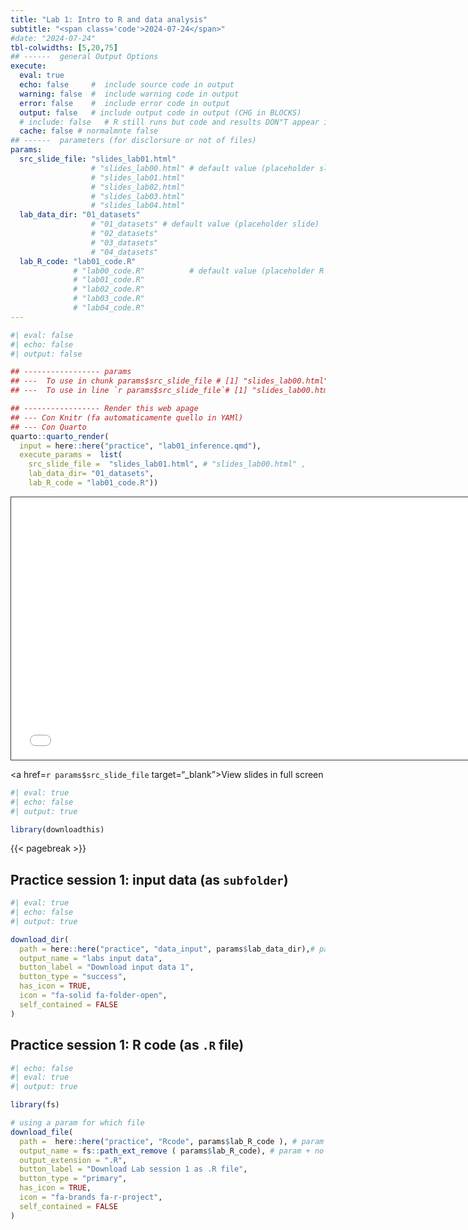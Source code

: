 ```yaml
---
title: "Lab 1: Intro to R and data analysis"
subtitle: "<span class='code'>2024-07-24</span>"
#date: "2024-07-24"
tbl-colwidths: [5,20,75]
## ------  general Output Options
execute:     
  eval: true
  echo: false     #  include source code in output
  warning: false  #  include warning code in output
  error: false    #  include error code in output
  output: false   # include output code in output (CHG in BLOCKS)
  # include: false   # R still runs but code and results DON"T appear in output  
  cache: false # normalmnte false
## ------  parameters (for disclorsure or not of files)
params:
  src_slide_file: "slides_lab01.html" 
                  # "slides_lab00.html" # default value (placeholder slide)
                  # "slides_lab01.html"
                  # "slides_lab02.html"
                  # "slides_lab03.html"
                  # "slides_lab04.html"
  lab_data_dir: "01_datasets"
                  # "01_datasets" # default value (placeholder slide)
                  # "02_datasets"
                  # "03_datasets"
                  # "04_datasets"
  lab_R_code: "lab01_code.R"           
              # "lab00_code.R"          # default value (placeholder R code)
              # "lab01_code.R"
              # "lab02_code.R"
              # "lab03_code.R"
              # "lab04_code.R"
---
```


```r
#| eval: false
#| echo: false
#| output: false

## ----------------- params 
## ---  To use in chunk params$src_slide_file # [1] "slides_lab00.html"
## ---  To use in line `r params$src_slide_file`# [1] "slides_lab00.html"

## ----------------- Render this web apage 
## --- Con Knitr (fa automaticamente quello in YAMl)
## --- Con Quarto 
quarto::quarto_render(
  input = here::here("practice", "lab01_inference.qmd"),
  execute_params =  list(
    src_slide_file =  "slides_lab01.html", # "slides_lab00.html" ,
    lab_data_dir= "01_datasets",
    lab_R_code = "lab01_code.R"))
```


<!-- 1/2 DIAPOSITIVA WIDE (16:9) -->
```{=html}
<iframe class="slide-deck" src= `r params$src_slide_file` height="420" width="747" style="border: 1px solid #2e3846;"></iframe>
```

<!-- <!-- 2/2 DIAPOSITIVA STD (4:3) -->
<!-- ```{=html} -->
<!-- <iframe class="slide-deck" src= params$src_slide_file height="420" width="565" style="border: 1px solid #2e3846;"></iframe> -->
<!-- ``` -->

<a href=`r params$src_slide_file` target="_blank">View slides in full screen</a>



\pagebreak

```r
#| eval: true
#| echo: false
#| output: true

library(downloadthis)
```

{{< pagebreak >}}

## Practice session 1: input data (as `subfolder`)

```r
#| eval: true
#| echo: false
#| output: true

download_dir(
  path = here::here("practice", "data_input", params$lab_data_dir),# param
  output_name = "labs input data",
  button_label = "Download input data 1",
  button_type = "success",
  has_icon = TRUE,
  icon = "fa-solid fa-folder-open",
  self_contained = FALSE
)
```


## Practice session 1: R code (as `.R` file)
```r
#| echo: false
#| eval: true
#| output: true

library(fs) 

# using a param for which file 
download_file(
  path =  here::here("practice", "Rcode", params$lab_R_code ), # param
  output_name = fs::path_ext_remove ( params$lab_R_code), # param + no extension.... 
  output_extension = ".R",  
  button_label = "Download Lab session 1 as .R file",
  button_type = "primary",
  has_icon = TRUE,
  icon = "fa-brands fa-r-project",
  self_contained = FALSE
)
```
